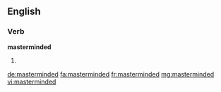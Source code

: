 ==English==

===Verb===
'''masterminded'''

# {{past of|mastermind}}

[[de:masterminded]]
[[fa:masterminded]]
[[fr:masterminded]]
[[mg:masterminded]]
[[vi:masterminded]]